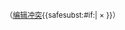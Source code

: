 <small>（[[Help:编辑冲突|编辑冲突]]{{<includeonly>safesubst:</includeonly>#if:{{{1|}}}|&#32;× {{{1}}}}}）</small><noinclude>
{{documentation}}
</noinclude>